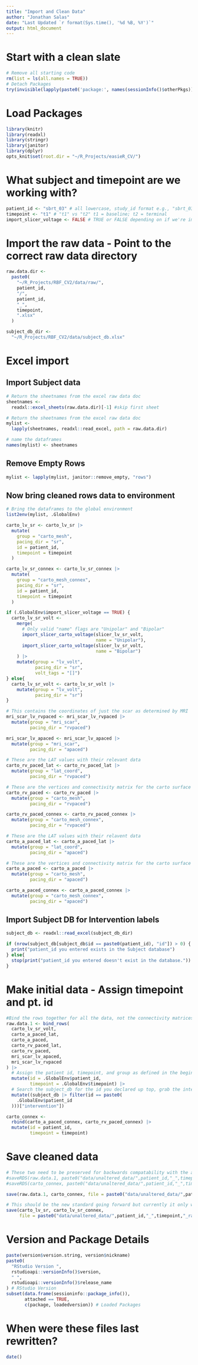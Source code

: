 ```yaml
---
title: "Import and Clean Data"
author: "Jonathan Salas"
date: "Last Updated `r format(Sys.time(), '%d %B, %Y')`"
output: html_document
---
```


# Start with a clean slate

```r
# Remove all starting code
rm(list = ls(all.names = TRUE)) 
# Detach Packages 
try(invisible(lapply(paste0('package:', names(sessionInfo()$otherPkgs)), detach, character.only=TRUE, unload=TRUE)), silent = T) # Detach Packages
```

# Load Packages 

```r
library(knitr)
library(readxl)
library(stringr)
library(janitor)
library(dplyr)
opts_knit$set(root.dir = "~/R_Projects/easieR_CV/")
```

# What subject and timepoint are we working with?

```r
patient_id <- "sbrt_03" # all lowercase, study_id format e.g., "sbrt_03"
timepoint <- "t1" # "t1" vs "t2" t1 = baseline; t2 = terminal
import_slicer_voltage <- FALSE # TRUE or FALSE depending on if we're importing voltage through slicer or matlab respectively
```

# Import the raw data - Point to the correct raw data directory

```r
raw.data.dir <-
  paste0(
    "~/R_Projects/RBF_CV2/data/raw/",
    patient_id,
    "/",
    patient_id,
    "_",
    timepoint,
    ".xlsx"
  )

subject_db_dir <-
  "~/R_Projects/RBF_CV2/data/subject_db.xlsx"
```

# Excel import

## Import Subject data
```r
# Return the sheetnames from the excel raw data doc
sheetnames <-
  readxl::excel_sheets(raw.data.dir)[-1] #skip first sheet

# Return the sheetnames from the excel raw data doc
mylist <-
  lapply(sheetnames, readxl::read_excel, path = raw.data.dir)

# name the dataframes
names(mylist) <- sheetnames
```

## Remove Empty Rows

```r
mylist <- lapply(mylist, janitor::remove_empty, "rows")
```

## Now bring cleaned rows data to environment

```r
# Bring the dataframes to the global environment
list2env(mylist, .GlobalEnv)
```

```r
carto_lv_sr <- carto_lv_sr |>
  mutate(
    group = "carto_mesh",
    pacing_dir = "sr",
    id = patient_id,
    timepoint = timepoint
  )

carto_lv_sr_connex <- carto_lv_sr_connex |>
  mutate(
    group = "carto_mesh_connex",
    pacing_dir = "sr",
    id = patient_id,
    timepoint = timepoint
  )

if (.GlobalEnv$import_slicer_voltage == TRUE) {
  carto_lv_sr_volt <-
    merge(
      # Only valid "name" flags are "Unipolar" and "Bipolar"
      import_slicer_carto_voltage(slicer_lv_sr_volt,
                                  name = "Unipolar"),
      import_slicer_carto_voltage(slicer_lv_sr_volt,
                                  name = "Bipolar")
    ) |>
    mutate(group = "lv_volt",
           pacing_dir = "sr",
           volt_tags = "[]")
} else{
  carto_lv_sr_volt <- carto_lv_sr_volt |>
    mutate(group = "lv_volt",
           pacing_dir = "sr")
}

# This contains the coordinates of just the scar as determined by MRI
mri_scar_lv_rvpaced <- mri_scar_lv_rvpaced |>
  mutate(group = "mri_scar",
         pacing_dir = "rvpaced")

mri_scar_lv_apaced <- mri_scar_lv_apaced |>
  mutate(group = "mri_scar",
         pacing_dir = "apaced")

# These are the LAT values with their relevant data
carto_rv_paced_lat <- carto_rv_paced_lat |>
  mutate(group = "lat_coord",
         pacing_dir = "rvpaced")

# These are the vertices and connectivity matrix for the carto surface mesh
carto_rv_paced <- carto_rv_paced |>
  mutate(group = "carto_mesh",
         pacing_dir = "rvpaced")

carto_rv_paced_connex <- carto_rv_paced_connex |>
  mutate(group = "carto_mesh_connex",
         pacing_dir = "rvpaced")

# These are the LAT values with their relavent data
carto_a_paced_lat <- carto_a_paced_lat |>
  mutate(group = "lat_coord",
         pacing_dir = "apaced")

# These are the vertices and connectivity matrix for the carto surface mesh
carto_a_paced <- carto_a_paced |>
  mutate(group = "carto_mesh",
         pacing_dir = "apaced")

carto_a_paced_connex <- carto_a_paced_connex |>
  mutate(group = "carto_mesh_connex",
         pacing_dir = "apaced")
```

## Import Subject DB for Intervention labels

```r
subject_db <- readxl::read_excel(subject_db_dir)

if (nrow(subject_db[subject_db$id == paste0(patient_id), "id"]) > 0) {
  print("patient_id you entered exists in the Subject database")
} else{
  stop(print("patient_id you entered doesn't exist in the database."))
}
```

# Make initial data - Assign timepoint and pt. id

```r
#Bind the rows together for all the data, not the connectivity matrices
raw.data.1 <- bind_rows(
  carto_lv_sr_volt,
  carto_a_paced_lat,
  carto_a_paced,
  carto_rv_paced_lat,
  carto_rv_paced,
  mri_scar_lv_apaced,
  mri_scar_lv_rvpaced
) |>
  # Assign the patient id, timepoint, and group as defined in the beginning of this doc
  mutate(id = .GlobalEnv$patient_id,
         timepoint = .GlobalEnv$timepoint) |>
  # Search the subject_db for the id you declared up top, grab the intervention cell
  mutate((subject_db |> filter(id == paste0(
    .GlobalEnv$patient_id
  )))["intervention"])

carto_connex <-
  rbind(carto_a_paced_connex, carto_rv_paced_connex) |>
  mutate(id = patient_id,
         timepoint = timepoint)
```

# Save cleaned data

```r
# These two need to be preserved for backwards compatability with the activaiton timing data. 
#saveRDS(raw.data.1, paste0("data/unaltered_data/",patient_id,"_",timepoint,"_raw.rds"))
#saveRDS(carto_connex, paste0("data/unaltered_data/",patient_id,"_",timepoint,"_raw_connex.rds"))

save(raw.data.1, carto_connex, file = paste0("data/unaltered_data/",patient_id,"_",timepoint,"_raw.Rdata"))

# This should be the new standard going forward but currently it only works for the voltage pipeline
save(carto_lv_sr, carto_lv_sr_connex, 
     file = paste0("data/unaltered_data/",patient_id,"_",timepoint,"_raw_volt_connex.Rdata"))
```

# Version and Package Details

```r
paste(version$version.string, version$nickname)
paste0(
  "RStudio Version ",
  rstudioapi::versionInfo()$version,
  " ",
  rstudioapi::versionInfo()$release_name
) # RStudio Version
subset(data.frame(sessioninfo::package_info()),
       attached == TRUE,
       c(package, loadedversion)) # Loaded Packages
```

# When were these files last rewritten?

```r
date()
```